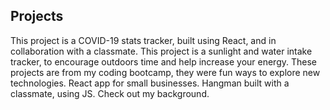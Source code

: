## Projects

<ProjectCard title="COVID-19 Dashboard" link="https://covidstats-react.herokuapp.com/" bg="linear-gradient(to right, #D4145A 0%, #FBB03B 100%)">
This project is a COVID-19 stats tracker, built using React, and in collaboration with a classmate.
</ProjectCard>

<ProjectCard title="ChargeUp" link="http://chargeup.herokuapp.com/login" bg="linear-gradient(to right, #42e357 0%, #28ad4b 100%)">
This project is a sunlight and water intake tracker, to encourage outdoors time and help increase your energy.
</ProjectCard>

<ProjectCard title="Class Projects" link="https://hbrashid.github.io/ACA_web101_Hassan_Rashid/Portfolio/portfolio.html" bg="linear-gradient(to right, #42c0e3 0%, #842ab8 100%)">
These projects are from my coding bootcamp, they were fun ways to explore new technologies.
</ProjectCard>

<ProjectCard title="React Small Biz" link="https://reactsmallbiz.netlify.app/" bg="linear-gradient(to right, #c2947c 0%, #a298b5 100%)">
React app for small businesses.
</ProjectCard>

<ProjectCard title="Hangman" link="https://reactsmallbiz.netlify.app/" bg="linear-gradient(to right, #d95db0 0%, #993c20 100%)">
Hangman built with a classmate, using JS.
</ProjectCard>

<ProjectCard title="Résumé" link="https://docs.google.com/document/d/e/2PACX-1vQI1sItlX8i1GcRBqyICAAJCcaevwSEr5bu8OH7-mwbgJ-YZRHS9fPoUsty7Xi7wOj6DROcGdiegKhJ/pub" bg="linear-gradient(to right, #c5e0d1 0%, #8f9c95 100%)">
Check out my background.
</ProjectCard>
